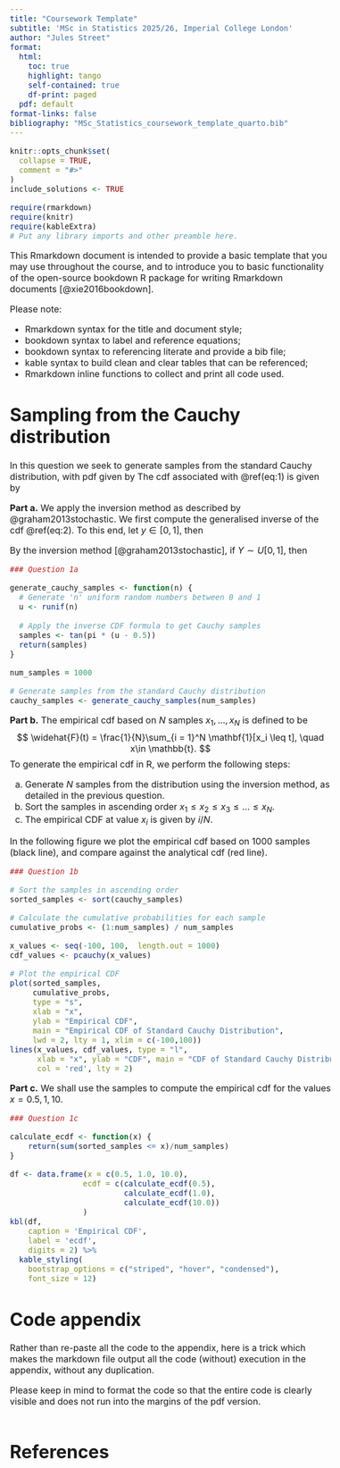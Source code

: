 ```yaml
---
title: "Coursework Template"
subtitle: 'MSc in Statistics 2025/26, Imperial College London'
author: "Jules Street"
format:
  html:
    toc: true
    highlight: tango
    self-contained: true
    df-print: paged
  pdf: default
format-links: false
bibliography: "MSc_Statistics_coursework_template_quarto.bib" 
---
```


<style type="text/css">
h1{
  font-size: 24pt;
}
h2{
  font-size: 18pt;
}
body{
  font-size: 12pt;
}
</style>

```r
knitr::opts_chunk$set(
  collapse = TRUE,
  comment = "#>"
)
include_solutions <- TRUE
```
```r
require(rmarkdown)
require(knitr)
require(kableExtra)
# Put any library imports and other preamble here.
```

This Rmarkdown document is intended to provide a basic template that you may use throughout the course, and to introduce you to basic functionality of the open-source bookdown R package for writing Rmarkdown documents [@xie2016bookdown].

Please note:

- Rmarkdown syntax for the title and document style;
- bookdown syntax to label and reference equations;
- bookdown syntax to referencing literate and provide a bib file;
- kable syntax to build clean and clear tables that can be referenced;
- Rmarkdown inline functions to collect and print all code used.

# Sampling from the Cauchy distribution

In this question we seek to generate samples from the standard Cauchy distribution, with pdf given by
\begin{equation}
  p(x) = \frac{1}{\pi (1 + x^2)}, \quad x \in \mathbb{R}.
  (\#eq:1)
\end{equation}
The cdf associated with \@ref(eq:1) is given by
\begin{equation}
  F(x) = \frac{1}{\pi}\arctan(x) + \frac{1}{2}.
  (\#eq:2)
\end{equation}

**Part a.**  We apply the inversion method as described by @graham2013stochastic. We first compute the generalised inverse of the cdf \@ref(eq:2).  To this end, let $y\in [0,1]$, then

\begin{align}
    y &= F(x), \quad \iff (\#eq:3a) \\
    y &= \frac{1}{\pi}\arctan(x) + \frac{1}{2} \quad \iff \\
    y-\frac{1}{2}  &= \frac{1}{\pi}\arctan(x)  \quad \iff \\
    \pi\left(y-\frac{1}{2}\right)  &= \arctan(x)  \quad \iff \\
    x &= \tan\left(\pi\left(y-\frac{1}{2}\right)\right). 
\end{align}

By the inversion method [@graham2013stochastic], if $Y \sim U[0,1]$, then 

\begin{equation}
  X = \tan\left(\pi\left(Y-\frac{1}{2}\right)\right),
  (\#eq:4)
\end{equation}

```r

### Question 1a

generate_cauchy_samples <- function(n) {
  # Generate 'n' uniform random numbers between 0 and 1
  u <- runif(n)
  
  # Apply the inverse CDF formula to get Cauchy samples
  samples <- tan(pi * (u - 0.5))  
  return(samples)
}

num_samples = 1000

# Generate samples from the standard Cauchy distribution
cauchy_samples <- generate_cauchy_samples(num_samples)

```


**Part b.**   The empirical cdf based on $N$ samples $x_1, \ldots, x_N$ is defined to be
              $$
                \widehat{F}(t) = \frac{1}{N}\sum_{i = 1}^N \mathbf{1}[x_i \leq t], \quad x\in \mathbb{t}.
              $$
To generate the empirical cdf in R, we perform the following steps:
            
a. Generate $N$ samples from the distribution using the inversion method, as detailed in the previous question.  
b. Sort the samples in ascending order $x_1 \leq x_2 \leq x_3 \leq \ldots \leq x_N$.
c. The empirical CDF at value $x_i$ is given by $i/N$.  


In the following figure we plot the empirical cdf based on 1000 samples (black line), and compare against the analytical cdf (red line).  

```r

### Question 1b

# Sort the samples in ascending order
sorted_samples <- sort(cauchy_samples)

# Calculate the cumulative probabilities for each sample
cumulative_probs <- (1:num_samples) / num_samples

x_values <- seq(-100, 100,  length.out = 1000)
cdf_values <- pcauchy(x_values)

# Plot the empirical CDF
plot(sorted_samples, 
     cumulative_probs, 
     type = "s", 
     xlab = "x", 
     ylab = "Empirical CDF", 
     main = "Empirical CDF of Standard Cauchy Distribution", 
     lwd = 2, lty = 1, xlim = c(-100,100))
lines(x_values, cdf_values, type = "l", 
      xlab = "x", ylab = "CDF", main = "CDF of Standard Cauchy Distribution", 
      col = 'red', lty = 2)
```

**Part c.**  We shall use the samples to compute the empirical cdf for the values $x = 0.5, 1, 10$.  

```r

### Question 1c

calculate_ecdf <- function(x) {
    return(sum(sorted_samples <= x)/num_samples)
}

df <- data.frame(x = c(0.5, 1.0, 10.0), 
                ecdf = c(calculate_ecdf(0.5), 
                         calculate_ecdf(1.0), 
                         calculate_ecdf(10.0))
                )
kbl(df,
    caption = 'Empirical CDF', 
    label = 'ecdf',
    digits = 2) %>%
  kable_styling(
    bootstrap_options = c("striped", "hover", "condensed"),
    font_size = 12)
```


# Code appendix

Rather than re-paste all the code to the appendix, here is a trick which makes the markdown file output all the code (without) execution in the appendix, without any duplication.

Please keep in mind to format the code so that the entire code is clearly visible and does not run into the margins of the pdf version.  

```r
```

# References
